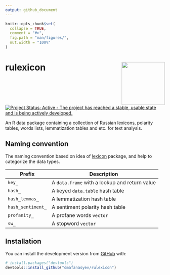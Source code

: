 ```yaml
---
output: github_document
---
```


<!-- README.md is generated from README.Rmd. Please edit that file -->

```r
knitr::opts_chunk$set(
  collapse = TRUE,
  comment = "#>",
  fig.path = "man/figures/",
  out.width = "100%"
)
```
  
# rulexicon <img src="man/figures/logo.png" align="right" width="136px"/>

<!-- badges: start -->
[![Project Status: Active - The project has reached a stable, usable state and is being actively developed.](http://www.repostatus.org/badges/0.1.0/active.svg)](http://www.repostatus.org/#active)
<!-- badges: end -->

An R data package containing a collection of Russian lexicons, polarity tables, words lists, lemmatization tables and etc. for text analysis.

## Naming convention

The naming convention based on idea of [lexicon](https://github.com/cran/lexicon) package, and help to categorize the data types.

<table>
<thead>
<tr class="header">
<th>Prefix</th>
<th>Description</th>
</tr>
</thead>
<tbody>
<tr class="odd">
<td><code>key_</code></td>
<td>A <code>data.frame</code> with a lookup and return value</td>
</tr>
<tr class="even">
<td><code>hash_</code></td>
<td>A keyed <code>data.table</code> hash table</td>
</tr>
<tr class="odd">
<td><code>hash_lemmas_</code></td>
<td>A lemmatization hash table</td>
</tr>
<tr class="even">
<td><code>hash_sentiment_</code></td>
<td>A sentiment polarity hash table</td>
</tr>
<tr class="odd">
<td><code>profanity_</code></td>
<td>A profane words <code>vector</code></td>
</tr>
<tr class="even">
<td><code>sw_</code></td>
<td>A stopword <code>vector</code></td>
</tr>
</tbody>
</table>


## Installation

<!--
You can install the released version of rulexicon from [CRAN](https://CRAN.R-project.org) with:

``` r
install.packages("rulexicon")
```
-->

You can install the development version from [GitHub](https://github.com/) with:

``` r
# install.packages("devtools")
devtools::install_github("dmafanasyev/rulexicon")
```


<!--
## Example

This is a basic example which shows you how to solve a common problem:

```r
library(rulexicon)
## basic example code
```
-->
